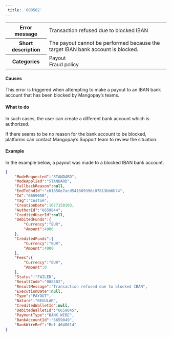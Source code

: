 ```yaml
---  
 title: '008502'  
---  
```

  
<table>
    <tbody>
        <tr>
            <th scope="row"><strong>Error message</strong></th>
            <td>Transaction refused due to blocked IBAN</td>
        </tr>
        <tr>
            <th scope="row"><strong>Short description</strong></th>
            <td>The payout cannot be performed because the target IBAN bank account is blocked.</td>
        </tr>
        <tr>
            <th scope="row"><strong>Categories</strong></th>
            <td>  
<div class="label">Payout</div>  
<div class="label">Fraud policy</div>
</td>
        </tr>
    </tbody>
</table>  

#### Causes  

This error is triggered when attempting to make a payout to an IBAN bank account that has been blocked by Mangopay’s teams.  

#### What to do  

In such cases, the user can create a different bank account which is authorized.  

If there seems to be no reason for the bank account to be blocked, platforms can contact Mangopay’s Support team to review the situation.  

#### Example  

In the example below, a payout was made to a blocked IBAN bank account.  
```json API Response
{
    "ModeRequested":"STANDARD",
    "ModeApplied":"STANDARD",
    "FallbackReason":null,
    "EndToEndId":"c01850e7acd541609396c07813bb6b74",
    "Id":"6659050",
    "Tag":"Custom",
    "CreationDate":1677150103,
    "AuthorId":"6659044",
    "CreditedUserId":null,
    "DebitedFunds":{
        "Currency":"EUR",
        "Amount":4900
    },
    "CreditedFunds":{
        "Currency":"EUR",
        "Amount":4900
    },
    "Fees":{
        "Currency":"EUR",
        "Amount":0
    },
    "Status":"FAILED",
    "ResultCode":"008502",
    "ResultMessage":"Transaction refused due to blocked IBAN",
    "ExecutionDate":null,
    "Type":"PAYOUT",
    "Nature":"REGULAR",
    "CreditedWalletId":null,
    "DebitedWalletId":"6659045",
    "PaymentType":"BANK_WIRE",
    "BankAccountId":"6659049",
    "BankWireRef":"Ref 4648614"
}
```